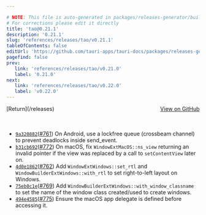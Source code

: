 ```yaml
---

# NOTE: This file is auto-generated in packages/releases-generator/build.ts
# For corrections please edit it directly
title: 'tao@0.21.1'
description: '0.21.1'
slug: 'references/releases/tao/v0.21.1'
tableOfContents: false
editUrl: 'https://github.com/tauri-apps/tauri-docs/packages/releases-generator/build.ts'
pagefind: false
prev:
   link: 'references/releases/tao/v0.21.0'
   label: '0.21.0'
next:
   link: 'references/releases/tao/v0.22.0'
   label: 'v0.22.0'
---
```


<div style="margin-bottom:3rem; display: flex; justify-content: space-between; align-items: center"><span>[Return](/releases)</span><span><a href="https://github.com/tauri-apps/tao/releases/tag/tao-v0.21.1">View on GitHub</a></span></div>

- [`9a320882`](https://github.com/tauri-apps/tao/commit/9a320882ed824d18f9e20f8a9af7a97f51805c87)([#761](https://github.com/tauri-apps/tao/pull/761)) On Android, use a lockfree queue (crossbeam channel) to prevent deadlocks inside send_event.
- [`b31cb692`](https://github.com/tauri-apps/tao/commit/b31cb692df2b0a03d2fbdf2fbf7ba82591678e24)([#772](https://github.com/tauri-apps/tao/pull/772)) On macOS, fix `WindowExtMacOS::ns_view` returning an invalid pointer if the view was replaced by a call to `setContentView` later on.
- [`4d0e1862`](https://github.com/tauri-apps/tao/commit/4d0e1862b6a2a7580631d637ef937d217f0797bf)([#762](https://github.com/tauri-apps/tao/pull/762)) Add `WindowExtWindows::set_rtl` and `WindowBuilderExtWindows::with_rtl` to set right-to-left layout on Windows.
- [`75eb0c1e`](https://github.com/tauri-apps/tao/commit/75eb0c1e7e83a766af0e083ce09c761d1974cde4)([#769](https://github.com/tauri-apps/tao/pull/769)) Add `WindowBuilderExtWindows::with_window_classname` to set the name of the window class created/used to create windows.
- [`494e4585`](https://github.com/tauri-apps/tao/commit/494e4585d1177b12bdaacbb3aa381d0514f5252f)([#775](https://github.com/tauri-apps/tao/pull/775)) Ensure the macOS app delegate is defined before accessing it.


